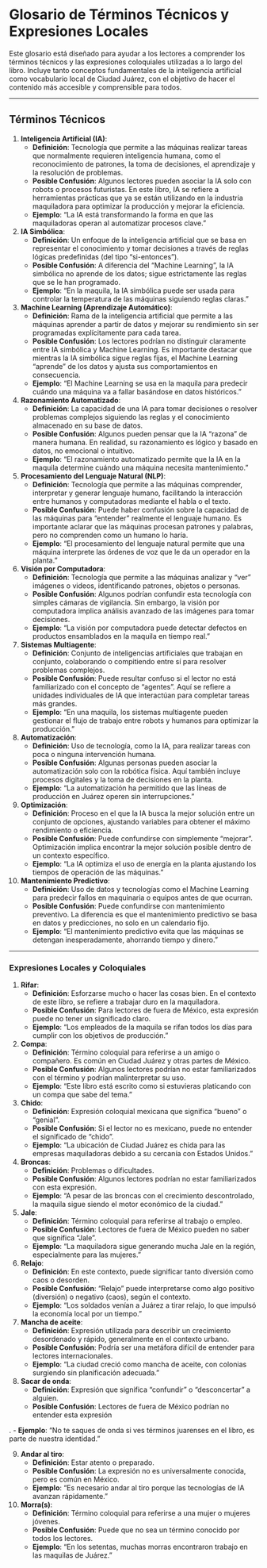 # **Glosario de Términos Técnicos y Expresiones Locales**

Este glosario está diseñado para ayudar a los lectores a comprender los términos técnicos y las expresiones coloquiales utilizadas a lo largo del libro. Incluye tanto conceptos fundamentales de la inteligencia artificial como vocabulario local de Ciudad Juárez, con el objetivo de hacer el contenido más accesible y comprensible para todos.

---

## **Términos Técnicos**

1. **Inteligencia Artificial (IA)**:
   - **Definición**: Tecnología que permite a las máquinas realizar tareas que normalmente requieren inteligencia humana, como el reconocimiento de patrones, la toma de decisiones, el aprendizaje y la resolución de problemas.
   - **Posible Confusión**: Algunos lectores pueden asociar la IA solo con robots o procesos futuristas. En este libro, IA se refiere a herramientas prácticas que ya se están utilizando en la industria maquiladora para optimizar la producción y mejorar la eficiencia.
   - **Ejemplo**: "La IA está transformando la forma en que las maquiladoras operan al automatizar procesos clave."

2. **IA Simbólica**:
   - **Definición**: Un enfoque de la inteligencia artificial que se basa en representar el conocimiento y tomar decisiones a través de reglas lógicas predefinidas (del tipo "si-entonces").
   - **Posible Confusión**: A diferencia del "Machine Learning", la IA simbólica no aprende de los datos; sigue estrictamente las reglas que se le han programado.
   - **Ejemplo**: "En la maquila, la IA simbólica puede ser usada para controlar la temperatura de las máquinas siguiendo reglas claras."

3. **Machine Learning (Aprendizaje Automático)**:
   - **Definición**: Rama de la inteligencia artificial que permite a las máquinas aprender a partir de datos y mejorar su rendimiento sin ser programadas explícitamente para cada tarea.
   - **Posible Confusión**: Los lectores podrían no distinguir claramente entre IA simbólica y Machine Learning. Es importante destacar que mientras la IA simbólica sigue reglas fijas, el Machine Learning "aprende" de los datos y ajusta sus comportamientos en consecuencia.
   - **Ejemplo**: "El Machine Learning se usa en la maquila para predecir cuándo una máquina va a fallar basándose en datos históricos."

4. **Razonamiento Automatizado**:
   - **Definición**: La capacidad de una IA para tomar decisiones o resolver problemas complejos siguiendo las reglas y el conocimiento almacenado en su base de datos.
   - **Posible Confusión**: Algunos pueden pensar que la IA "razona" de manera humana. En realidad, su razonamiento es lógico y basado en datos, no emocional o intuitivo.
   - **Ejemplo**: "El razonamiento automatizado permite que la IA en la maquila determine cuándo una máquina necesita mantenimiento."

5. **Procesamiento del Lenguaje Natural (NLP)**:
   - **Definición**: Tecnología que permite a las máquinas comprender, interpretar y generar lenguaje humano, facilitando la interacción entre humanos y computadoras mediante el habla o el texto.
   - **Posible Confusión**: Puede haber confusión sobre la capacidad de las máquinas para "entender" realmente el lenguaje humano. Es importante aclarar que las máquinas procesan patrones y palabras, pero no comprenden como un humano lo haría.
   - **Ejemplo**: "El procesamiento del lenguaje natural permite que una máquina interprete las órdenes de voz que le da un operador en la planta."

6. **Visión por Computadora**:
   - **Definición**: Tecnología que permite a las máquinas analizar y "ver" imágenes o videos, identificando patrones, objetos o personas.
   - **Posible Confusión**: Algunos podrían confundir esta tecnología con simples cámaras de vigilancia. Sin embargo, la visión por computadora implica análisis avanzado de las imágenes para tomar decisiones.
   - **Ejemplo**: "La visión por computadora puede detectar defectos en productos ensamblados en la maquila en tiempo real."

7. **Sistemas Multiagente**:
   - **Definición**: Conjunto de inteligencias artificiales que trabajan en conjunto, colaborando o compitiendo entre sí para resolver problemas complejos.
   - **Posible Confusión**: Puede resultar confuso si el lector no está familiarizado con el concepto de "agentes". Aquí se refiere a unidades individuales de IA que interactúan para completar tareas más grandes.
   - **Ejemplo**: "En una maquila, los sistemas multiagente pueden gestionar el flujo de trabajo entre robots y humanos para optimizar la producción."

8. **Automatización**:
   - **Definición**: Uso de tecnología, como la IA, para realizar tareas con poca o ninguna intervención humana.
   - **Posible Confusión**: Algunas personas pueden asociar la automatización solo con la robótica física. Aquí también incluye procesos digitales y la toma de decisiones en la planta.
   - **Ejemplo**: "La automatización ha permitido que las líneas de producción en Juárez operen sin interrupciones."

9. **Optimización**:
   - **Definición**: Proceso en el que la IA busca la mejor solución entre un conjunto de opciones, ajustando variables para obtener el máximo rendimiento o eficiencia.
   - **Posible Confusión**: Puede confundirse con simplemente "mejorar". Optimización implica encontrar la mejor solución posible dentro de un contexto específico.
   - **Ejemplo**: "La IA optimiza el uso de energía en la planta ajustando los tiempos de operación de las máquinas."

10. **Mantenimiento Predictivo**:
    - **Definición**: Uso de datos y tecnologías como el Machine Learning para predecir fallos en maquinaria o equipos antes de que ocurran.
    - **Posible Confusión**: Puede confundirse con mantenimiento preventivo. La diferencia es que el mantenimiento predictivo se basa en datos y predicciones, no solo en un calendario fijo.
    - **Ejemplo**: "El mantenimiento predictivo evita que las máquinas se detengan inesperadamente, ahorrando tiempo y dinero."

---

### **Expresiones Locales y Coloquiales**

1. **Rifar**:
   - **Definición**: Esforzarse mucho o hacer las cosas bien. En el contexto de este libro, se refiere a trabajar duro en la maquiladora.
   - **Posible Confusión**: Para lectores de fuera de México, esta expresión puede no tener un significado claro.
   - **Ejemplo**: "Los empleados de la maquila se rifan todos los días para cumplir con los objetivos de producción."

2. **Compa**:
   - **Definición**: Término coloquial para referirse a un amigo o compañero. Es común en Ciudad Juárez y otras partes de México.
   - **Posible Confusión**: Algunos lectores podrían no estar familiarizados con el término y podrían malinterpretar su uso.
   - **Ejemplo**: "Este libro está escrito como si estuvieras platicando con un compa que sabe del tema."

3. **Chido**:
   - **Definición**: Expresión coloquial mexicana que significa "bueno" o "genial".
   - **Posible Confusión**: Si el lector no es mexicano, puede no entender el significado de "chido".
   - **Ejemplo**: "La ubicación de Ciudad Juárez es chida para las empresas maquiladoras debido a su cercanía con Estados Unidos."

4. **Broncas**:
   - **Definición**: Problemas o dificultades.
   - **Posible Confusión**: Algunos lectores podrían no estar familiarizados con esta expresión.
   - **Ejemplo**: "A pesar de las broncas con el crecimiento descontrolado, la maquila sigue siendo el motor económico de la ciudad."

5. **Jale**:
   - **Definición**: Término coloquial para referirse al trabajo o empleo.
   - **Posible Confusión**: Lectores de fuera de México pueden no saber que significa "Jale".
   - **Ejemplo**: "La maquiladora sigue generando mucha Jale en la región, especialmente para las mujeres."

6. **Relajo**:
   - **Definición**: En este contexto, puede significar tanto diversión como caos o desorden.
   - **Posible Confusión**: "Relajo" puede interpretarse como algo positivo (diversión) o negativo (caos), según el contexto.
   - **Ejemplo**: "Los soldados venían a Juárez a tirar relajo, lo que impulsó la economía local por un tiempo."

7. **Mancha de aceite**:
   - **Definición**: Expresión utilizada para describir un crecimiento desordenado y rápido, generalmente en el contexto urbano.
   - **Posible Confusión**: Podría ser una metáfora difícil de entender para lectores internacionales.
   - **Ejemplo**: "La ciudad creció como mancha de aceite, con colonias surgiendo sin planificación adecuada."

8. **Sacar de onda**:
   - **Definición**: Expresión que significa "confundir" o "desconcertar" a alguien.
   - **Posible Confusión**: Lectores de fuera de México podrían no entender esta expresión

.
   - **Ejemplo**: "No te saques de onda si ves términos juarenses en el libro, es parte de nuestra identidad."

9. **Andar al tiro**:
   - **Definición**: Estar atento o preparado.
   - **Posible Confusión**: La expresión no es universalmente conocida, pero es común en México.
   - **Ejemplo**: "Es necesario andar al tiro porque las tecnologías de IA avanzan rápidamente."

10. **Morra(s)**:
    - **Definición**: Término coloquial para referirse a una mujer o mujeres jóvenes.
    - **Posible Confusión**: Puede que no sea un término conocido por todos los lectores.
    - **Ejemplo**: "En los setentas, muchas morras encontraron trabajo en las maquilas de Juárez."
